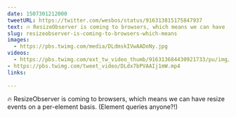 ```yaml
---
date: 1507301212000
tweetURL: https://twitter.com/wesbos/status/916313815175847937
text: 🔥 ResizeObserver is coming to browsers, which means we can have resize events on a per-element basis. (Element queries anyone?!) 
slug: resizeobserver-is-coming-to-browsers-which-means
images:
  - https://pbs.twimg.com/media/DLdmskIVwAADoNy.jpg
videos:
  - https://pbs.twimg.com/ext_tw_video_thumb/916313684430921733/pu/img/MI45Dlzawk__KavM.mp4
- https://pbs.twimg.com/tweet_video/DLdx7bPVAAIj1mW.mp4
links:
  
---
```

🔥 ResizeObserver is coming to browsers, which means we can have resize events on a per-element basis. (Element queries anyone?!)
